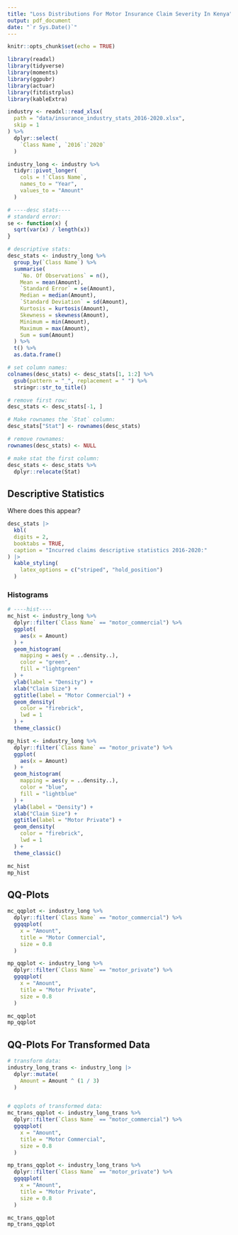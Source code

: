 ```yaml
---
title: "Loss Distributions For Motor Insurance Claim Severity In Kenya"
output: pdf_document
date: "`r Sys.Date()`"
---
```


```r
knitr::opts_chunk$set(echo = TRUE)
```

```r
library(readxl)
library(tidyverse)
library(moments)
library(ggpubr)
library(actuar)
library(fitdistrplus)
library(kableExtra)

industry <- readxl::read_xlsx(
  path = "data/insurance_industry_stats_2016-2020.xlsx", 
  skip = 1
) %>% 
  dplyr::select(
    `Class Name`, `2016`:`2020`
  )

industry_long <- industry %>% 
  tidyr::pivot_longer(
    cols = !`Class Name`, 
    names_to = "Year", 
    values_to = "Amount"
  )

# ----desc stats----
# standard error:
se <- function(x) {
  sqrt(var(x) / length(x))
}

# descriptive stats:
desc_stats <- industry_long %>% 
  group_by(`Class Name`) %>%
  summarise(
    `No. Of Observations` = n(), 
    Mean = mean(Amount), 
    `Standard Error` = se(Amount), 
    Median = median(Amount), 
    `Standard Deviation` = sd(Amount), 
    Kurtosis = kurtosis(Amount), 
    Skewness = skewness(Amount), 
    Minimum = min(Amount), 
    Maximum = max(Amount), 
    Sum = sum(Amount)
  ) %>% 
  t() %>% 
  as.data.frame()

# set column names:
colnames(desc_stats) <- desc_stats[1, 1:2] %>% 
  gsub(pattern = "_", replacement = " ") %>% 
  stringr::str_to_title()

# remove first row:
desc_stats <- desc_stats[-1, ]

# Make rownames the `Stat` column:
desc_stats["Stat"] <- rownames(desc_stats)

# remove rownames:
rownames(desc_stats) <- NULL

# make stat the first column:
desc_stats <- desc_stats %>% 
  dplyr::relocate(Stat)
```

## Descriptive Statistics

Where does this appear? 

```r
desc_stats |> 
  kbl(
  digits = 2, 
  booktabs = TRUE, 
  caption = "Incurred claims descriptive statistics 2016-2020:"
) |> 
  kable_styling(
    latex_options = c("striped", "hold_position")
  )
```

### Histograms

```r
# ----hist----
mc_hist <- industry_long %>%
  dplyr::filter(`Class Name` == "motor_commercial") %>% 
  ggplot(
    aes(x = Amount)
  ) + 
  geom_histogram(
    mapping = aes(y = ..density..), 
    color = "green", 
    fill = "lightgreen"
  ) + 
  ylab(label = "Density") + 
  xlab("Claim Size") + 
  ggtitle(label = "Motor Commercial") + 
  geom_density(
    color = "firebrick", 
    lwd = 1
  ) + 
  theme_classic()

mp_hist <- industry_long %>%
  dplyr::filter(`Class Name` == "motor_private") %>% 
  ggplot(
    aes(x = Amount)
  ) + 
  geom_histogram(
    mapping = aes(y = ..density..), 
    color = "blue", 
    fill = "lightblue"
  ) + 
  ylab(label = "Density") + 
  xlab("Claim Size") + 
  ggtitle(label = "Motor Private") + 
  geom_density(
    color = "firebrick", 
    lwd = 1
  ) + 
  theme_classic()

```

```r
mc_hist
mp_hist
```

## QQ-Plots

```r
mc_qqplot <- industry_long %>%
  dplyr::filter(`Class Name` == "motor_commercial") %>% 
  ggqqplot(
    x = "Amount", 
    title = "Motor Commercial", 
    size = 0.8
  )

mp_qqplot <- industry_long %>%
  dplyr::filter(`Class Name` == "motor_private") %>% 
  ggqqplot(
    x = "Amount", 
    title = "Motor Private", 
    size = 0.8
  )
```

```r
mc_qqplot
mp_qqplot
```

## QQ-Plots For Transformed Data

```r
# transform data:
industry_long_trans <- industry_long |> 
  dplyr::mutate(
    Amount = Amount ^ (1 / 3)
  )


# qqplots of transformed data:
mc_trans_qqplot <- industry_long_trans %>% 
  dplyr::filter(`Class Name` == "motor_commercial") %>% 
  ggqqplot(
    x = "Amount", 
    title = "Motor Commercial", 
    size = 0.8
  )

mp_trans_qqplot <- industry_long_trans %>% 
  dplyr::filter(`Class Name` == "motor_private") %>% 
  ggqqplot(
    x = "Amount", 
    title = "Motor Private", 
    size = 0.8
  )
```

```r
mc_trans_qqplot
mp_trans_qqplot
```

